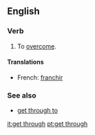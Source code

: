 ==English==

===Verb===
{{infl|en|verb|head=[[get]] [[through]]}}

# To [[overcome]].

====Translations====
{{trans-top|to overcome}}
* French: [[franchir]]
{{trans-mid}}
{{trans-bottom}}

===See also===
* [[get through to]]

[[it:get through]]
[[pt:get through]]